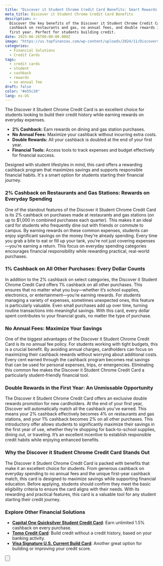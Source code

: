 ```yaml
---
title: "Discover it Student Chrome Credit Card Benefits: Smart Rewards for Students"
meta_title: Discover it Student Chrome Credit Card Benefits
description: >-
  Discover the key benefits of the Discover it Student Chrome Credit Card: 2%
  cashback on restaurants and gas, no annual fees, and double rewards in your
  first year. Perfect for students building credit.
date: 2025-06-26T00:00:00.000Z
image: "https://us.topfinanzas.com/wp-content/uploads/2024/11/Discoverst1.webp"
categories:
  - Financial Solutions
  - Credit Cards
tags:
  - credit cards
  - student
  - cashback
  - rewards
  - no annual fee
draft: false
color: "#e55c20"
lang: es-US
---
```


The Discover it Student Chrome Credit Card is an excellent choice for students looking to build their credit history while earning rewards on everyday expenses.

- **2% Cashback:** Earn rewards on dining and gas station purchases.
- **No Annual Fees:** Maximize your cashback without incurring extra costs.
- **Double Rewards:** All your cashback is doubled at the end of your first year.
- **Financial Tools:** Access tools to track expenses and budget effectively for financial success.

Designed with student lifestyles in mind, this card offers a rewarding cashback program that maximizes savings and supports responsible financial habits. It's a smart option for students starting their financial journey.

### 2% Cashback on Restaurants and Gas Stations: Rewards on Everyday Spending

One of the standout features of the Discover it Student Chrome Credit Card is its 2% cashback on purchases made at restaurants and gas stations (on up to $1,000 in combined purchases each quarter). This makes it an ideal card for students who frequently dine out with friends or commute to campus. By earning rewards on these common expenses, students can enjoy significant savings on the money they’re already spending. Every time you grab a bite to eat or fill up your tank, you’re not just covering expenses—you’re earning a return. This focus on everyday spending categories encourages financial responsibility while rewarding practical, real-world purchases.

### 1% Cashback on All Other Purchases: Every Dollar Counts

In addition to the 2% cashback on select categories, the Discover it Student Chrome Credit Card offers 1% cashback on all other purchases. This ensures that no matter what you buy—whether it’s school supplies, electronics, or entertainment—you’re earning rewards. For students managing a variety of expenses, sometimes unexpected ones, this feature is particularly valuable. Even small purchases add up over time, turning routine transactions into meaningful savings. With this card, every dollar spent contributes to your financial goals, no matter the type of purchase.

### No Annual Fees: Maximize Your Savings

One of the biggest advantages of the Discover it Student Chrome Credit Card is its no annual fee policy. For students working with tight budgets, this is a crucial benefit. By avoiding annual charges, cardholders can focus on maximizing their cashback rewards without worrying about additional costs. Every cent earned through the cashback program becomes real savings that can be used for personal expenses, trips, or emergencies. Eliminating this common fee makes the Discover it Student Chrome Credit Card a particularly student-friendly financial tool.

### Double Rewards in the First Year: An Unmissable Opportunity

The Discover it Student Chrome Credit Card offers an exclusive double rewards promotion for new cardholders. At the end of your first year, Discover will automatically match all the cashback you’ve earned. This means your 2% cashback effectively becomes 4% on restaurants and gas stations, and your 1% cashback becomes 2% on all other purchases. This introductory offer allows students to significantly maximize their savings in the first year of use, whether they’re shopping for back-to-school supplies, dining out, or traveling. It’s an excellent incentive to establish responsible credit habits while enjoying enhanced benefits.

### Why the Discover it Student Chrome Credit Card Stands Out

The Discover it Student Chrome Credit Card is packed with benefits that make it an excellent choice for students. From generous cashback on everyday spending to no annual fees and the unique first-year cashback match, this card is designed to maximize savings while supporting financial education. Before applying, students should confirm they meet the basic eligibility criteria to ensure the card aligns with their needs. With its rewarding and practical features, this card is a valuable tool for any student starting their credit journey.

<AdZone id="us_site_4" />

### Explore Other Financial Solutions

- [**Capital One Quicksilver Student Credit Card**](/soluciones-financieras/unlock-the-benefits-of-the-capital-one-quicksilver-student-credit-card): Earn unlimited 1.5% cashback on every purchase.
- [**Tomo Credit Card**](/soluciones-financieras/beneficios-de-la-tarjeta-de-credito-tomo-construye-credito-gana-recompensas-sin-comisiones): Build credit without a credit history, based on your banking activity.
- [**Visa Signature U.S. Current Build Card**](/soluciones-financieras/visa-signature-us-current-build-credit-card-benefits): Another great option for building or improving your credit score.

<Button
  label="See Requirements"
  link="/soluciones-financieras/requisitos-de-la-tarjeta-de-credito-discover-it-student-chrome-tu-guia-de-elegibilidad"
/>
